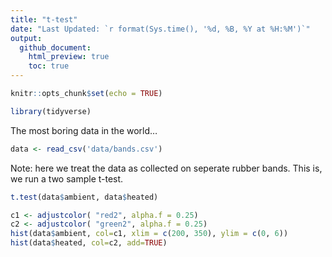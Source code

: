 ```yaml
---
title: "t-test"
date: "Last Updated: `r format(Sys.time(), '%d, %B, %Y at %H:%M')`"
output:
  github_document:
    html_preview: true
    toc: true
---
```


```r
knitr::opts_chunk$set(echo = TRUE)
```


```r
library(tidyverse)
```

The most boring data in the world...


```r
data <- read_csv('data/bands.csv')
```

Note: here we treat the data as collected on seperate rubber bands. This is, we run a two sample t-test.

```r
t.test(data$ambient, data$heated)
```


```r
c1 <- adjustcolor( "red2", alpha.f = 0.25)
c2 <- adjustcolor( "green2", alpha.f = 0.25)
hist(data$ambient, col=c1, xlim = c(200, 350), ylim = c(0, 6))
hist(data$heated, col=c2, add=TRUE)
```

